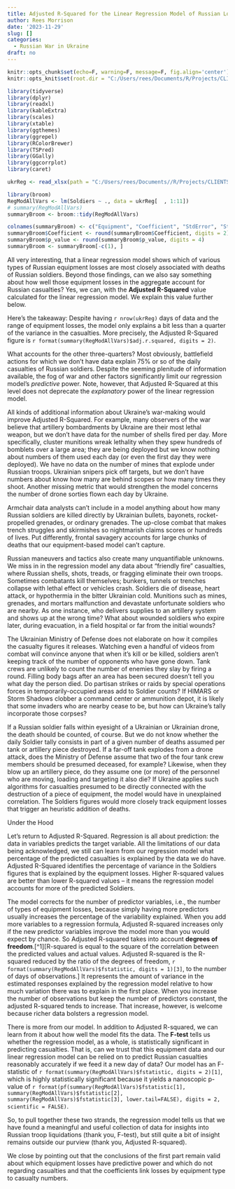 ```yaml
---
title: Adjusted R-Squared for the Linear Regression Model of Russian Losses
author: Rees Morrison
date: '2023-11-29'
slug: []
categories:
  - Russian War in Ukraine
draft: no
---
```



```r
knitr::opts_chunk$set(echo=F, warning=F, message=F, fig.align='center')
knitr::opts_knit$set(root.dir = "C:/Users/rees/Documents/R/Projects/CLIENTS/UKRlosses/")

library(tidyverse)
library(dplyr)
library(readxl)
library(kableExtra)
library(scales)  
library(xtable)
library(ggthemes) 
library(ggrepel) 
library(RColorBrewer)
library(TSPred)
library(GGally)
library(ggcorrplot)
library(caret)
```

```r
ukrReg <- read_xlsx(path = "C:/Users/rees/Documents//R/Projects/CLIENTS/UKRlosses/ukrAll.xlsx")

library(broom)
RegModAllVars <- lm(Soldiers ~ ., data = ukrReg[  , 1:11])
# summary(RegModAllVars)
summaryBroom <- broom::tidy(RegModAllVars)

colnames(summaryBroom) <- c("Equipment", "Coefficient", "StdError", "Stat", "p_value")
summaryBroom$Coefficient <- round(summaryBroom$Coefficient, digits = 2)
summaryBroom$p_value <- round(summaryBroom$p_value, digits = 4)
summaryBroom <- summaryBroom[-c(1), ]
```

All very interesting, that a linear regression model shows which of various types of Russian equipment losses are most closely associated with deaths of Russian soldiers. Beyond those findings, can we also say something about how well those equipment losses in the aggregate account for Russian casualties?  Yes, we can, with the **Adjusted R-Squared** value calculated for the linear regression model.  We explain this value further below.

Here's the takeaway: Despite having `r nrow(ukrReg)` days of data and the range of equipment losses, the model only explains a bit less than a quarter of the variance in the casualties.  More precisely, the Adjusted R-Squared figure is `r format(summary(RegModAllVars)$adj.r.squared, digits = 2)`.  

What accounts for the other three-quarters?  Most obviously, battlefield actions for which we don't have data explain 75% or so of the daily casualties of Russian soldiers. Despite the seeming plenitude of information available, the fog of war and other factors significantly limit our regression model's *predictive* power.  Note, however, that Adjusted R-Squared at this level does not deprecate the *explanatory* power of the linear regression model. 

All kinds of additional information about Ukraine's war-making would improve Adjusted R-Squared.  For example, many observers of the war believe that artillery bombardments by Ukraine are their most lethal weapon, but we don't have data for the number of shells fired per day.  More specifically, cluster munitions wreak lethality when they spew hundreds of bomblets over a large area; they are being deployed but we know nothing about numbers of them used each day (or even the first day they were deployed). We have no data on the number of mines that explode under Russian troops.  Ukrainian snipers pick off targets, but we don't have numbers about know how many are behind scopes or how many times they shoot.  Another missing metric that would strengthen the model concerns the number of drone sorties flown each day by Ukraine.

Armchair data analysts can't include in a model anything about how many Russian soldiers are killed directly by Ukrainian bullets, bayonets, rocket-propelled grenades, or ordinary grenades.  The up-close combat that makes trench struggles and skirmishes so nightmarish claims scores or hundreds of lives.  Put differently, frontal savagery accounts for large chunks of deaths that our equipment-based model can't capture.  

Russian maneuvers and tactics also create many unquantifiable unknowns.  We miss in in the regression model any data about "friendly fire" casualties, where Russian shells, shots, treads, or fragging eliminate their own troops.   Sometimes combatants kill themselves; bunkers, tunnels or trenches collapse with lethal effect or vehicles crash. Soldiers die of disease, heart attack, or hypothermia in the bitter Ukrainian cold. Munitions such as mines, grenades, and mortars malfunction and devastate unfortunate soldiers who are nearby.  As one instance, who delivers supplies to an artillery system and shows up at the wrong time?  What about wounded soldiers who expire later, during evacuation, in a field hospital or far from the initial wounds?

The Ukrainian Ministry of Defense does not elaborate on how it compiles the casualty figures it releases. Watching even a handful of videos from combat will convince anyone that when it's kill or be killed, soldiers aren't keeping track of the number of opponents who have gone down.  Tank crews are unlikely to count the number of enemies they slay by firing a round.  Filling body bags after an area has been secured doesn't tell you what day the person died.  Do partisan strikes or raids by special operations forces in temporarily-occupied areas add to Soldier counts?  If HIMARS or Storm Shadows clobber a command center or ammunition depot, it is likely that some invaders who are nearby cease to be, but how can Ukraine's tally incorporate those corpses? 

If a Russian soldier falls within eyesight of a Ukrainian or Ukrainian drone, the death should be counted, of course. But we do not know whether the daily Soldier tally consists in part of a given number of deaths assumed per tank or artillery piece destroyed. If a far-off tank explodes from a drone attack, does the Ministry of Defense assume that two of the four tank crew members should be presumed deceased, for example? Likewise, when they blow up an artillery piece, do they assume one (or more) of the personnel who are moving, loading and targeting it also die?  If Ukraine applies such algorithms for casualties presumed to be directly connected with the destruction of a piece of equipment, the model would have in unexplained correlation.  The Soldiers figures would more closely track equipment losses that trigger an heuristic addition of deaths.

Under the Hood

Let's return to Adjusted R-Squared.  Regression is all about prediction: the data in variables predicts the target variable.  All the limitations of our data being acknowledged, we still can learn from our regression model what percentage of the predicted casualties is explained by the data we do have. Adjusted R-Squared identifies the percentage of variance in the Soldiers figures that is explained by the equipment losses. Higher R-squared values are better than lower R-squared values  -- it means the regression model accounts for more of the predicted Soldiers. 

The model corrects for the number of predictor variables, i.e., the number of types of equipment losses, because simply having more predictors usually increases the percentage of the variability explained. When you add more variables to a regression formula, Adjusted R-squared increases only if the new predictor variables improve the model more than you would expect by chance.  So Adjusted R-squared takes into account **degrees of freedom**.[^1][R-squared is equal to the square of the correlation between the predicted values and actual values.  Adjusted R-squared is the R-squared reduced by the ratio of the degrees of freedom, `r format(summary(RegModAllVars)$fstatistic, digits = 1)[3]`, to the number of days of observations.]  It represents the amount of variance in the estimated responses explained by the regression model relative to how much variation there was to explain in the first place. When you increase the number of observations but keep the number of predictors constant, the adjusted R-squared tends to increase. That increase, however, is welcome because richer data bolsters a regression model.

There is more from our model.  In addition to Adjusted R-squared, we can learn from it about how well the model fits the data.  The **F-test** tells us whether the regression model, as a whole, is statistically significant in predicting casualties.  That is, can we trust that this equipment data and our linear regression model can be relied on to predict Russian casualties reasonably accurately if we feed it a new day of data?  Our model has an F-statistic of `r format(summary(RegModAllVars)$fstatistic, digits = 2)[1]`, which is highly statistically significant because it yields a nanoscopic p-value of `r format(pf(summary(RegModAllVars)$fstatistic[1], summary(RegModAllVars)$fstatistic[2], summary(RegModAllVars)$fstatistic[3], lower.tail=FALSE), digits = 2, scientific = FALSE)`.  

So, to pull together these two strands, the regression model tells us that we have found a meaningful and useful collection of data for insights into Russian troop liquidations (thank you, F-test), but still quite a bit of insight remains outside our purview (thank you, Adjusted R-squared).

We close by pointing out that the conclusions of the first part remain valid about which equipment losses have predictive power and which do not regarding casualties and that the coefficients link losses by equipment type to casualty numbers.